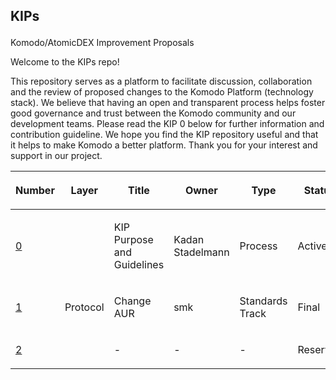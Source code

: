 <h2>KIPs</h2>
Komodo/AtomicDEX Improvement Proposals

Welcome to the KIPs repo!

This repository serves as a platform to facilitate discussion, collaboration and the review of proposed changes to the Komodo Platform (technology stack). We believe that having an open and transparent process helps foster good governance and trust between the Komodo community and our development teams.
Please read the KIP 0 below for further information and contribution guideline.
We hope you find the KIP repository useful and that it helps to make Komodo a better platform. Thank you for your interest and support in our project.


{| class="wikitable sortable" style="width: auto; text-align: center; font-size: smaller; table-layout: fixed;"
!Number
!Layer
!Title
!Owner
!Type
!Status
|- style="background-color: #ffcfcf"
| [[kips/kip-0000.mediawiki|0]]
|
| KIP Purpose and Guidelines
| Kadan Stadelmann
| Process
| Active
|-
| [[kips/kip-0001.mediawiki|1]]
| Protocol
| Change AUR
| smk
| Standards Track
| Final
|-
| [[kips/kip-0002.mediawiki|2]]
|
| -
| -
| -
| Reserved
|}
